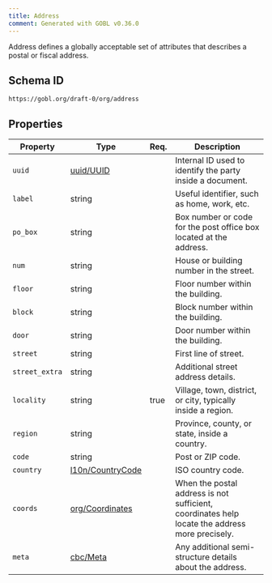 ```yaml
---
title: Address
comment: Generated with GOBL v0.36.0
---
```


Address defines a globally acceptable set of attributes that describes a postal or fiscal address.

## Schema ID

`https://gobl.org/draft-0/org/address`

## Properties

| Property       | Type                                           | Req. | Description                                                                                    |
|----------------|------------------------------------------------|------|------------------------------------------------------------------------------------------------|
| `uuid`         | [uuid/UUID](/draft-0/uuid/uuid)                |      | Internal ID used to identify the party inside a document.                                      |
| `label`        | string                                         |      | Useful identifier, such as home, work, etc.                                                    |
| `po_box`       | string                                         |      | Box number or code for the post office box located at the address.                             |
| `num`          | string                                         |      | House or building number in the street.                                                        |
| `floor`        | string                                         |      | Floor number within the building.                                                              |
| `block`        | string                                         |      | Block number within the building.                                                              |
| `door`         | string                                         |      | Door number within the building.                                                               |
| `street`       | string                                         |      | First line of street.                                                                          |
| `street_extra` | string                                         |      | Additional street address details.                                                             |
| `locality`     | string                                         | true | Village, town, district, or city, typically inside a region.                                   |
| `region`       | string                                         |      | Province, county, or state, inside a country.                                                  |
| `code`         | string                                         |      | Post or ZIP code.                                                                              |
| `country`      | [l10n/CountryCode](/draft-0/l10n/country_code) |      | ISO country code.                                                                              |
| `coords`       | [org/Coordinates](/draft-0/org/coordinates)    |      | When the postal address is not sufficient, coordinates help locate the address more precisely. |
| `meta`         | [cbc/Meta](/draft-0/cbc/meta)                  |      | Any additional semi-structure details about the address.                                       |

